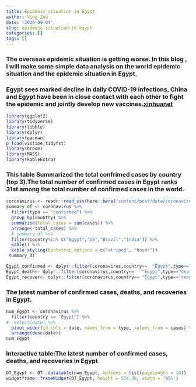 ```yaml
---
title: Epidemic situation in Egypt
author: Ying Zou
date: '2020-09-04'
slug: epidemic-situation-in-egypt
categories: []
tags: []
---
```



### The overseas epidemic situation is getting worse. In this blog , I will make some simple data analysis on the world epidemic situation and the epidemic situation in Egypt.
### Egypt sees marked decline in daily COVID-19 infections, China and Egypt have been in close contact with each other to fight the epidemic and jointly develop new vaccines.[xinhuanet](http://www.xinhuanet.com/english/2020-07/10/c_139201231.htm)

```r
library(ggplot2)
library(tidyverse)
library(tibble)
library(dplyr)
library(pacman)
p_load(vistime,tidyfst)
library(broom)
library(MASS)
library(kableExtra)


```
### This table Summarized the total confrimed cases by country (top 3).The total number of confirmed cases in Egypt ranks 31st among the total number of confirmed cases in the world.
```r
coronavirus <- readr::read_csv(here::here("content/post/data/coronavirus.csv"))
summary_df <- coronavirus %>% 
  filter(type == "confirmed") %>%
  group_by(country) %>%
  summarise(total_cases = sum(cases)) %>%
  arrange(-total_cases) %>%
  # summary_df %>% 
  filter(country%in% c("Egypt","US","Brazil","India")) %>%
  kable() %>%
  kable_styling(bootstrap_options = c("striped", "hover"))
 summary_df


```

```r
Egypt_confirmed <- dplyr::filter(coronavirus,country==	"Egypt",type=="confirmed")
Egypt_death<- dplyr::filter(coronavirus,country==	"Egypt",type=="death")
Egypt_recover<- dplyr::filter(coronavirus,country==	"Egypt",type=="recovered")

```

### The latest number of confirmed cases, deaths, and recoveries in Egypt.
```r
num_Egypt <- coronavirus %>%
  filter(country == "Egypt") %>%
#  select(date) %>%
  pivot_wider(id_cols = date, names_from = type, values_from = cases) %>%
  arrange(desc(date))
num_Egypt
```


### Interactive table:The latest number of confirmed cases, deaths, and recoveries in Egypt


```r
DT_Egypt <- DT::datatable(num_Egypt, options = list(pageLength = 10))
widgetframe::frameWidget(DT_Egypt, height = 524.08, width = '95%')
```


